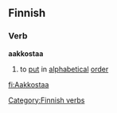 ==Finnish==
===Verb===
'''aakkostaa'''
#to [[put]] in [[alphabetical]] [[order]]
[[Category:Finnish verbs]]

[[fi:Aakkostaa]]